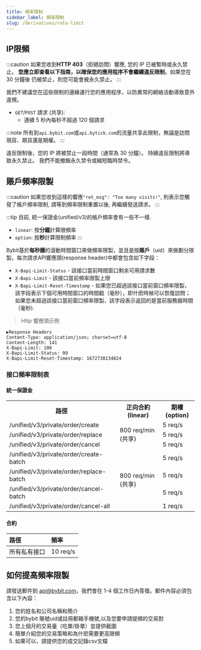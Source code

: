 ```yaml
---
title: 頻率限制
sidebar_label: 頻率限制
slug: /derivatives/rate-limit
---
```


## IP限頻
:::caution
如果您收到**HTTP 403**（拒絕訪問）響應, 您的 IP 已被暫時或永久禁止。 **您應立即查看以下指南，以確保您的應用程序不會繼續違反限制**。如果您在 30 分鐘後
仍被禁止，則您可能會被永久禁止。
:::

我們不建議您在這些限制的邊緣運行您的應用程序，以防異常的網絡活動導致意外違規。

* `GET`/`POST` 請求 (共享):
    * 連續 5 秒內每秒不超過 120 個請求

:::note
所有到`api.bybit.com`或`api.bytick.com`的流量共享此限制，無論是訪問現貨、期貨還是期權。
:::

違反限制後，您的 IP 將被禁止一段時間（通常為 30 分鐘）。 持續違反限制將導致永久禁止。 我們不能撤銷永久禁令或縮短臨時禁令。

## 賬戶頻率限製
:::caution
如果您收到這樣的響應`"ret_msg": "Too many visits!"`, 則表示您觸發了帳戶頻率限制, 請等到頻率限制重置以後, 再繼續發送請求。
:::

:::tip
目前, 統一保證金(unified/v3)的帳戶頻率會有一些不一樣.
* `linear`: 按**分鐘**計算限頻率
* `option`: 按**秒**計算限制頻率
:::

Bybit基於**每秒鍾**的滾動時間窗口來做頻率限製，並且是按**賬戶**（uid）來做劃分限製，每次請求API響應頭(response header)中都會包含如下字段：
* `X-Bapi-Limit-Status` - 該接口當前時間窗口剩余可用請求數
* `X-Bapi-Limit` - 該接口當前頻率限製上限
* `X-Bapi-Limit-Reset-Timestamp` - 如果您已超過該接口當前窗口頻率限製，該字段表示下個可用時間窗口的時間戳（毫秒），即什麽時候可以恢復訪問；如果您未超過該接口當前窗口頻率限製，該字段表示返回的是當前服務器時間（毫秒).

> Http 響應頭示例

```http
▶Response Headers
Content-Type: application/json; charset=utf-8
Content-Length: 141
X-Bapi-Limit: 100
X-Bapi-Limit-Status: 99
X-Bapi-Limit-Reset-Timestamp: 1672738134824
```

### 接口頻率限制表
#### 統一保證金
<span class="blocky_table">
<table border="0.8">
    <tr>
        <th>路徑</th><th>正向合約(linear)</th><th>期權(option)</th>
    </tr>
    <tr>
        <td>/unified/v3/private/order/create</td><td rowSpan="3">800 req/min (共享)</td><td>5 req/s</td>
    </tr>
    <tr>
        <td>/unified/v3/private/order/replace</td><td>5 req/s</td>
    </tr>
    <tr>
        <td>/unified/v3/private/order/cancel</td><td>5 req/s</td>
    </tr>
    <tr>
        <td>/unified/v3/private/order/create-batch</td><td rowSpan="4">800 req/min (共享)<br/></td><td>5 req/s</td>
    </tr>
    <tr>
        <td>/unified/v3/private/order/replace-batch</td><td>5 req/s</td>
    </tr>
    <tr>
        <td>/unified/v3/private/order/cancel-batch</td><td>5 req/s</td>
    </tr>
    <tr>
        <td>/unified/v3/private/order/cancel-all</td><td>1 req/s</td>
    </tr>
</table>
</span>

#### 合約
<span class="blocky_table">

|路徑 |頻率 |
|:----|:----|
|所有私有接口 |10 req/s|

</span>

## 如何提高頻率限製
請發送郵件到 api@bybit.com，我們會在 1-4 個工作日內答復。郵件內容必須包含以下內容：
1. 您的姓名和公司名稱和簡介
2. 您的bybit 賬號uid或註冊郵箱手機號,以及您要申請提頻的交易對
3. 您上個月的交易量（吃單/掛單）並提供截圖
4. 簡單介紹您的交易策略和為什麽需要更高限頻
5. 如果可以，請提供您的成交記錄csv文檔